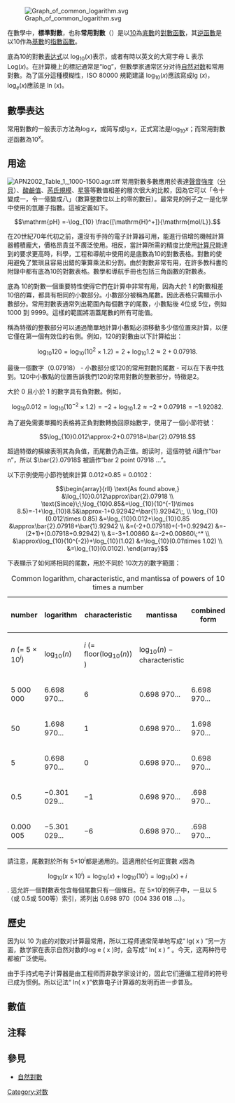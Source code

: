 {{Multiple issues|
{{expand|time=2018-06-27T17:43:18+00:00}}
{{Unreferenced|time=2020-07-30T11:13:48+00:00}}
}}
[[File:Graph_of_common_logarithm.svg|right]]

在數學中，'''標準對數'''，也称'''常用對數'''（{{lang-en|Common logarithm}}{{notetag|或稱為'''布里格斯對數'''，以纪念率先使用的英國數學家Henry Briggs命名}}）是以[[10|10]]為[[底數|底數]]的[[對數函數|對數函數]]，其[[逆函數|逆函數]]是以10作為[[基数_(对数)|基數]]的[[指數函數|指數函數]]。

底為10的對數[[表达式|表达式]]以 log<sub>10</sub>(''x'')表示，或者有時以英文的大寫字母 L 表示 Log(''x''){{notetag|然而這個符號是不明確的，因為它也可能意味著複數自然對數多值函數}}。在計算機上的標記通常是“log”，但數學家通常区分对待[[自然对数|自然对数]]{{notetag|底數e≈2.71828 的對數}}和常用對數。為了區分這種模糊性，ISO 80000 規範建議 log<sub>10</sub>(''x'')應該寫成lg (''x'')，log<sub>''e''</sub>(''x'')應該是 ln (''x'')。

==數學表达==
常用對數的一般表示方法為<math>\log x</math>，或简写成<math>\lg x</math>，正式寫法是<math>\log_{10} x</math>；而常用對數逆函數為<math>10^x</math>。

==用途==
[[File:APN2002_Table_1,_1000-1500.agr.tiff|thumb]]
常用對數多數應用於表達[[聲音強度|聲音強度]]（[[分貝|分貝]]）、[[酸鹼值|酸鹼值]]、[[芮氏規模|芮氏規模]]、[[星等|星等]]等數值相差的層次很大的比較，因為它可以「令十變成一，令一億變成八」（數算整數位以上的零的數目）。最常見的例子之一是化學中使用的氫離子指數。這被定義如下。
:<math>\mathrm{pH} =-\log_{10} \frac{[\mathrm{H}^+]}{\mathrm{mol/L}}.</math>

在20世紀70年代初之前，還沒有手持的電子計算器可用，能進行倍增的機械計算器體積龐大，價格昂貴並不廣泛使用。相反，當計算所需的精度比使用[[計算尺|計算尺]]能達到的要求更高時，科學，工程和導航中使用的是底數為10的對數表格。對數的使用避免了繁瑣且容易出錯的筆算乘法和分割。由於對數非常有用，在許多教科書的附錄中都有底為10的對數表格。數學和導航手冊也包括三角函數的對數表。

底為 10的對數一個重要特性使得它們在計算中非常有用，因為大於 1 的對數相差 10倍的冪，都具有相同的小數部分。小數部分被稱為尾數。因此表格只需顯示小數部分。常用對數表通常列出範圍內每個數字的尾數，小數點後 4位或 5位，例如 1000 到 9999。這樣的範圍將涵蓋尾數的所有可能值。

稱為特徵的整數部分可以通過簡單地計算小數點必須移動多少個位置來計算，以便它僅在第一個有效位的右側。例如，120的對數由以下計算給出：

:<math>\log_{10}120=\log_{10}(10^2\times 1.2)=2+\log_{10}1.2\approx2+0.07918.</math>

最後一個數字（0.07918） - 小數部分或120的常用對數的尾數 - 可以在下表中找到。120中小數點的位置告訴我們120的常用對數的整數部分，特徵是2。

大於 0 且小於 1 的數字具有負對數。例如，

:<math>\log_{10}0.012=\log_{10}(10^{-2}\times 1.2)=-2+\log_{10}1.2\approx-2+0.07918=-1.92082.</math>

為了避免需要單獨的表格將正負對數轉換回原始數字，使用了一個小節符號：

:<math>\log_{10}0.012\approx-2+0.07918=\bar{2}.07918.</math>

超過特徵的橫線表明其為負值，而尾數仍為正值。朗读时，這個符號 <math>\bar{n}</math>讀作“bar n”，所以 <math>\bar{2}.07918</math> 被讀作“bar 2 point 07918 ...”。

以下示例使用小節符號來計算 0.012×0.85 = 0.0102：

:<math>\begin{array}{rll}
\text{As found above,}       &\log_{10}0.012\approx\bar{2}.07918                                                    \\
\text{Since}\;\;\log_{10}0.85&=\log_{10}(10^{-1}\times 8.5)=-1+\log_{10}8.5&\approx-1+0.92942=\bar{1}.92942\;,     \\
\log_{10}(0.012\times 0.85)  &=\log_{10}0.012+\log_{10}0.85                &\approx\bar{2}.07918+\bar{1}.92942     \\
                             &=(-2+0.07918)+(-1+0.92942)                 &=-(2+1)+(0.07918+0.92942)              \\
                             &=-3+1.00860                                 &=-2+0.00860\;^*                         \\
                             &\approx\log_{10}(10^{-2})+\log_{10}(1.02)    &=\log_{10}(0.01\times 1.02)              \\
                             &=\log_{10}(0.0102).
\end{array}</math>

下表顯示了如何將相同的尾數，用於不同於 10次方的數字範圍：
{| class="wikitable" style="text-align:center;" cellpadding="5px"
|+Common logarithm, characteristic, and mantissa of powers of 10 times a number
!number
!logarithm
!characteristic
!mantissa
!combined form
|-
!''n'' (= 5 × 10<sup>''i''</sup>)
!log<sub>10</sub>(''n'')
!''i'' (= floor(log<sub>10</sub>(''n'')) )
!log<sub>10</sub>(''n'') − characteristic
!
|-
|5 000 000 
|6.698 970...
|6
|0.698 970...
|6.698 970...
|-
|50
|1.698 970...
|1
|0.698 970...
|1.698 970...
|-
|5
|0.698 970...
|0
|0.698 970...
|0.698 970...
|-
|0.5
|−0.301 029...
|−1
|0.698 970...
|{{overline|1}}.698 970...
|-
|0.000 005
|−5.301 029...
|−6
|0.698 970...
|{{overline|6}}.698 970...
|}

請注意，尾數對於所有 5×10<sup>''i''</sup>都是通用的。這適用於任何正實數 <math>x</math>因為
:<math>\log_{10}(x\times10^i)=\log_{10}(x)+\log_{10}(10^i)=\log_{10}(x)+i</math>.
這允許一個對數表包含每個尾數只有一個條目。在 5×10<sup>''i''</sup>的例子中，一旦以 5（或 0.5或 500等）索引，將列出 0.698 970（004 336 018 ...）。

== 歷史 ==
因为以 10 为底的对数对计算最常用，所以工程师通常简单地写成“ lg( x ) ”另一方面，数学家在表示自然对数的log e ( x )时，会写成“ ln( x ) ” 。今天，这两种符号都被广泛使用。

由于手持式电子计算器是由工程师而非数学家设计的，因此它们遵循工程师的符号已成为惯例。所以记法“ ln( x )”依靠电子计算器的发明而进一步普及。

== 數值 ==

==注释==
{{notefoot}}
==參見==
* [[自然對數|自然對數]]


[[Category:对数|Category:对数]]